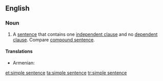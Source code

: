 ==English==

===Noun===
{{en-noun}}

# {{grammar}} A [[sentence]] that contains one [[independent clause]] and no [[dependent clause]]. Compare [[compound sentence]].

====Translations====
{{trans-top|sentence containing one independent clause and no dependent clause}}
* Armenian: {{t-|hy|պարզ նախադասություն|tr=parz naxadasut’yun}}
{{trans-mid}}
{{trans-bottom}}

[[et:simple sentence]]
[[ta:simple sentence]]
[[tr:simple sentence]]